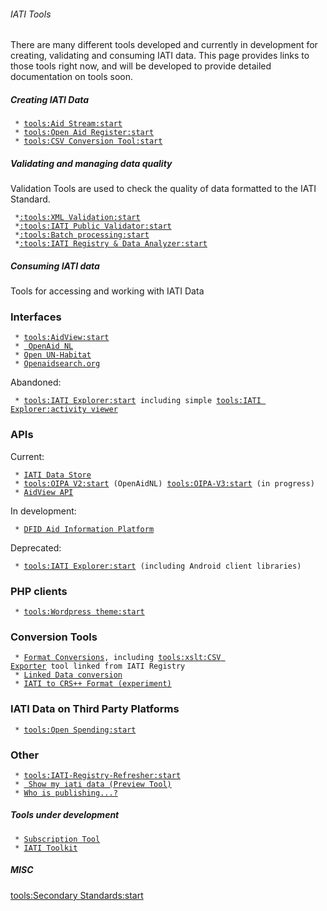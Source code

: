 ====== IATI Tools ======

There are many different tools developed and currently in development for creating, validating and consuming IATI data. This page provides links to those tools right now, and will be developed to provide detailed documentation on tools soon.

===== Creating IATI Data =====

  * [[tools:Aid Stream:start]]
  * [[tools:Open Aid Register:start]]
  * [[tools:CSV Conversion Tool:start]]

===== Validating and managing data quality =====

Validation Tools are used to check the quality of data formatted to the IATI Standard.

  *[[:tools:XML Validation:start]]
  *[[:tools:IATI Public Validator:start]]
  *[[:tools:Batch processing:start]]
  *[[:tools:IATI Registry & Data Analyzer:start]]
===== Consuming IATI data =====

Tools for accessing and working with IATI Data

=== Interfaces ===
  * [[tools:AidView:start]]
  * [[tools:oipa_v2:openaid.nl| OpenAid NL]]
  * [[Open UN-Habitat|Open UN-Habitat]]
  * [[OPENAIDSEARCH|Openaidsearch.org]]

Abandoned:
  * [[tools:IATI Explorer:start]] including simple [[tools:IATI Explorer:activity viewer]]

=== APIs ===

Current:
  * [[tools:datastore:start|IATI Data Store]]
  * [[tools:OIPA V2:start]] (OpenAidNL) [[tools:OIPA-V3:start]] (in progress)
  * [[tools:AidView:API|AidView API]]

In development:
  * [[tools:aip:start|DFID Aid Information Platform]]

Deprecated:
  * [[tools:IATI Explorer:start]] (including Android client libraries)

=== PHP clients ===
  * [[tools:Wordpress theme:start]]

=== Conversion Tools ===
  * [[tools:xslt:start|Format Conversions]], including [[tools:xslt:CSV Exporter]] tool linked from IATI Registry
  * [[tools:linked data:start|Linked Data conversion]]
  * [[tools:crs:start|IATI to CRS++ Format (experiment)]]

=== IATI Data on Third Party Platforms ===
  * [[tools:Open Spending:start]]

=== Other ===
  * [[tools:IATI-Registry-Refresher:start]]
  * [[tools:Show my iati data:start| Show my iati data (Preview Tool)]]
  * [[tools:who is publishing:start|Who is publishing...?]]
===== Tools under development =====

  * [[tools:subscribe:start|Subscription Tool]]
  * [[wg:toolkit:start|IATI Toolkit]]

===== MISC =====

[[tools:Secondary Standards:start]]